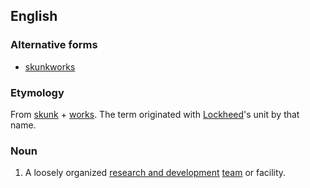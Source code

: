 ==English==

===Alternative forms===
* [[skunkworks]]

===Etymology===
From [[skunk]] + [[works]]. The term originated with [[w:Lockheed|Lockheed]]'s unit by that name. <!--As one source reports:
[L]egend goes that one of Lockheed's engineers asked, "What the heck is Kelly [a Lockheed engineer] doing in there?" "Oh, he's stirring up some kind of brew" was the answer. This brought to mind [[w:Al Capp|Al Capp's]] popular comic strip, [[w:Li'l Abner|Li'l Abner]] and the hairy Indian who regularly stirred up the brew, throwing in skunks, old shoes, and other likely material to make his 'kickapoo joy juice. Thus, the skunk works was born and named.-George Tesar, ''Strategic Technology Management: Building Bridges Between Sciences'' (2003) p. 117. [Not exactly authoritative]-->

===Noun===
{{en-noun|head=[[skunk]] [[works]]|-}}

# A loosely organized [[research and development]] [[team]] or facility.